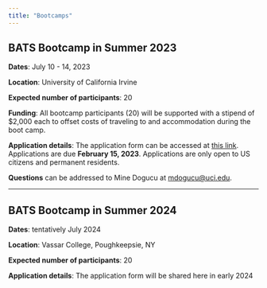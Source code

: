 ```yaml
---
title: "Bootcamps"
---
```


## BATS Bootcamp in Summer 2023

**Dates**: July 10 - 14, 2023

**Location**: University of California Irvine

**Expected number of participants**: 20

**Funding**: All bootcamp participants (20) will be supported with a stipend of $2,000 each to offset costs of traveling to and accommodation during the boot camp.

**Application details**: The application form can be accessed at [this link](https://duke.qualtrics.com/jfe/form/SV_2sDimvyrSaeAl1A). Applications are due **February 15, 2023**. Applications are only open to US citizens and permanent residents.

**Questions** can be addressed to Mine Dogucu at [mdogucu@uci.edu](mailto:mdogucu@uci.edu).

---

## BATS Bootcamp in Summer 2024

**Dates**: tentatively July 2024

**Location**: Vassar College, Poughkeepsie, NY

**Expected number of participants**: 20

**Application details**: The application form will be shared here in early 2024
